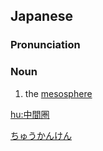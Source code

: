 ==Japanese==
{{wikipedia|lang=ja}}
{{ja-kanjitab|ちゅう|かん|けん|yomi=o}}

===Pronunciation===
{{ja-pron|acc=3|y=ko|ちゅうかんけん}}

===Noun===
{{ja-noun|ちゅうかんけん}}

# {{lb|ja|meteorology|sort=ちゅうかんけん}} the [[mesosphere]] {{gloss|layer of the Earth's atmosphere}}

[[Category:ja:Air|ちゅうかんけん]]
[[hu:中間圏]]
